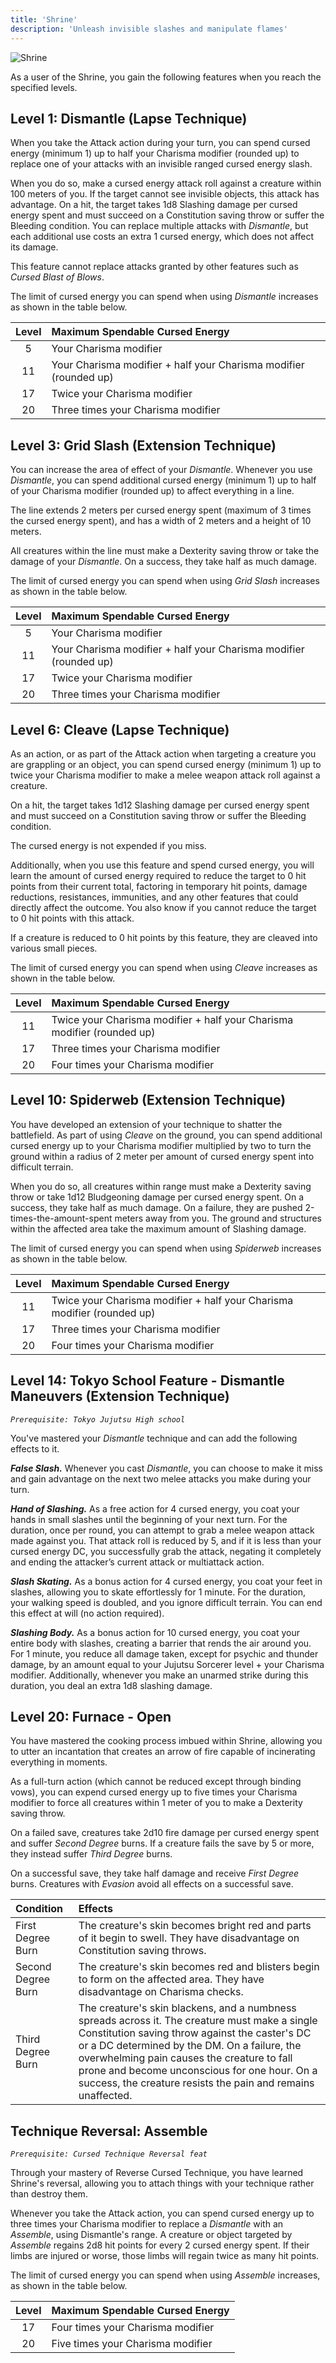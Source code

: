 ```yaml
---
title: 'Shrine'
description: 'Unleash invisible slashes and manipulate flames'
---
```


<img
  src="/images/cursed-techniques/shrine.png"
  alt="Shrine"
/>

As a user of the Shrine, you gain the following features when you reach the specified levels.

## Level 1: Dismantle (Lapse Technique)
When you take the Attack action during your turn, you can spend cursed energy (minimum 1) up to half your Charisma modifier (rounded up) to replace one of your attacks with an invisible ranged cursed energy slash. 

When you do so, make a cursed energy attack roll against a creature within 100 meters of you. If the target cannot see invisible objects, this attack has advantage. On a hit, the target takes 1d8 Slashing damage per cursed energy spent and must succeed on a Constitution saving throw or suffer the Bleeding condition. You can replace multiple attacks with *Dismantle*, but each additional use costs an extra 1 cursed energy, which does not affect its damage.

This feature cannot replace attacks granted by other features such as *Cursed Blast of Blows*.

The limit of cursed energy you can spend when using *Dismantle* increases as shown in the table below.

| Level | Maximum Spendable Cursed Energy |
|:--:|:-|
|  5 | Your Charisma modifier |
| 11 | Your Charisma modifier + half your Charisma modifier (rounded up) |
| 17 | Twice your Charisma modifier |
| 20 | Three times your Charisma modifier |

## Level 3: Grid Slash (Extension Technique)
You can increase the area of effect of your *Dismantle*. Whenever you use *Dismantle*, you can spend additional cursed energy (minimum 1) up to half of your Charisma modifier (rounded up) to affect everything in a line. 

The line extends 2 meters per cursed energy spent (maximum of 3 times the cursed energy spent), and has a width of 2 meters and a height of 10 meters. 

All creatures within the line must make a Dexterity saving throw or take the damage of your *Dismantle*. On a success, they take half as much damage.

The limit of cursed energy you can spend when using *Grid Slash* increases as shown in the table below.

| Level | Maximum Spendable Cursed Energy |
|:--:|:-|
|  5 | Your Charisma modifier |
| 11 | Your Charisma modifier + half your Charisma modifier (rounded up) |
| 17 | Twice your Charisma modifier |
| 20 | Three times your Charisma modifier |

## Level 6: Cleave (Lapse Technique)
As an action, or as part of the Attack action when targeting a creature you are grappling or an object, you can spend cursed energy (minimum 1) up to twice your Charisma modifier to make a melee weapon attack roll against a creature. 

On a hit, the target takes 1d12 Slashing damage per cursed energy spent and must succeed on a Constitution saving throw or suffer the Bleeding condition.

The cursed energy is not expended if you miss.

Additionally, when you use this feature and spend cursed energy, you will learn the amount of cursed energy required to reduce the target to 0 hit points from their current total, factoring in temporary hit points, damage reductions, resistances, immunities, and any other features that could directly affect the outcome. You also know if you cannot reduce the target to 0 hit points with this attack.

If a creature is reduced to 0 hit points by this feature, they are cleaved into various small pieces.

The limit of cursed energy you can spend when using *Cleave* increases as shown in the table below.

| Level | Maximum Spendable Cursed Energy |
|:--:|:-|
| 11 | Twice your Charisma modifier + half your Charisma modifier (rounded up) |
| 17 | Three times your Charisma modifier |
| 20 | Four times your Charisma modifier |

## Level 10: Spiderweb (Extension Technique)
You have developed an extension of your technique to shatter the battlefield. As part of using *Cleave* on the ground, you can spend additional cursed energy up to your Charisma modifier multiplied by two to turn the ground within a radius of 2 meter per amount of cursed energy spent into difficult terrain. 

When you do so, all creatures within range must make a Dexterity saving throw or take 1d12 Bludgeoning damage per cursed energy spent. On a success, they take half as much damage. On a failure, they are pushed 2-times-the-amount-spent meters away from you. The ground and structures within the affected area take the maximum amount of Slashing damage.

The limit of cursed energy you can spend when using *Spiderweb* increases as shown in the table below.

| Level | Maximum Spendable Cursed Energy |
|:--:|:-|
| 11 | Twice your Charisma modifier + half your Charisma modifier (rounded up) |
| 17 | Three times your Charisma modifier |
| 20 | Four times your Charisma modifier |

## Level 14: Tokyo School Feature - Dismantle Maneuvers (Extension Technique)
*`Prerequisite: Tokyo Jujutsu High school`*

You've mastered your *Dismantle* technique and can add the following effects to it.

***False Slash.*** Whenever you cast *Dismantle*, you can choose to make it miss and gain advantage on the next two melee attacks you make during your turn.

***Hand of Slashing.*** As a free action for 4 cursed energy, you coat your hands in small slashes until the beginning of your next turn. For the duration, once per round, you can attempt to grab a melee weapon attack made against you. That attack roll is reduced by 5, and if it is less than your cursed energy DC, you successfully grab the attack, negating it completely and ending the attacker’s current attack or multiattack action.

***Slash Skating.*** As a bonus action for 4 cursed energy, you coat your feet in slashes, allowing you to skate effortlessly for 1 minute. For the duration, your walking speed is doubled, and you ignore difficult terrain. You can end this effect at will (no action required).

***Slashing Body.*** As a bonus action for 10 cursed energy, you coat your entire body with slashes, creating a barrier that rends the air around you. For 1 minute, you reduce all damage taken, except for psychic and thunder damage, by an amount equal to your Jujutsu Sorcerer level + your Charisma modifier. Additionally, whenever you make an unarmed strike during this duration, you deal an extra 1d8 slashing damage.

## Level 20: Furnace - Open
You have mastered the cooking process imbued within Shrine, allowing you to utter an incantation that creates an arrow of fire capable of incinerating everything in moments. 

As a full-turn action (which cannot be reduced except through binding vows), you can expend cursed energy up to five times your Charisma modifier to force all creatures within 1 meter of you to make a Dexterity saving throw. 

On a failed save, creatures take 2d10 fire damage per cursed energy spent and suffer *Second Degree* burns. If a creature fails the save by 5 or more, they instead suffer *Third Degree* burns. 

On a successful save, they take half damage and receive *First Degree* burns. Creatures with *Evasion* avoid all effects on a successful save.

| Condition | Effects |
|:----------|:--------|
| First Degree Burn | The creature's skin becomes bright red and parts of it begin to swell. They have disadvantage on Constitution saving throws. |
| Second Degree Burn | The creature's skin becomes red and blisters begin to form on the affected area. They have disadvantage on Charisma checks. |
| Third Degree Burn | The creature's skin blackens, and a numbness spreads across it. The creature must make a single Constitution saving throw against the caster's DC or a DC determined by the DM. On a failure, the overwhelming pain causes the creature to fall prone and become unconscious for one hour. On a success, the creature resists the pain and remains unaffected. |

## Technique Reversal: Assemble
*`Prerequisite: Cursed Technique Reversal feat`*

Through your mastery of Reverse Cursed Technique, you have learned Shrine's reversal, allowing you to attach things with your technique rather than destroy them.

Whenever you take the Attack action, you can spend cursed energy up to three times your Charisma modifier to replace a *Dismantle* with an *Assemble*, using Dismantle's range. A creature or object targeted by *Assemble* regains 2d8 hit points for every 2 cursed energy spent. If their limbs are injured or worse, those limbs will regain twice as many hit points.

The limit of cursed energy you can spend when using *Assemble* increases, as shown in the table below.

| Level | Maximum Spendable Cursed Energy |
|:--:|:-|
| 17 | Four times your Charisma modifier |
| 20 | Five times your Charisma modifier |